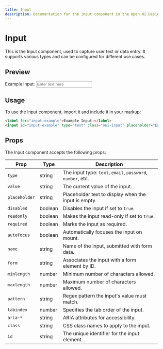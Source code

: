 ```yaml
---
title: Input
description: Documentation for the Input component in the Open UI Design System.
---
```


# Input

This is the Input component, used to capture user text or data entry. It supports various types and can be configured for different use cases.

## Preview

<Preview>
  <label for="input-example">Example Input:</label>
  <input id="input-example" type="text" class="oui-input" placeholder="Enter text here" />
</Preview>

## Usage

To use the Input component, import it and include it in your markup:

```html
<label for="input-example">Example Input:</label>
<input id="input-example" type="text" class="oui-input" placeholder="Enter text here" />
```

## Props

The Input component accepts the following props:

| Prop         | Type      | Description                                                      |
|--------------|-----------|------------------------------------------------------------------|
| `type`       | string    | The input type: `text`, `email`, `password`, `number`, etc.      |
| `value`      | string    | The current value of the input.                                  |
| `placeholder`| string    | Placeholder text to display when the input is empty.             |
| `disabled`   | boolean   | Disables the input if set to `true`.                             |
| `readonly`   | boolean   | Makes the input read-only if set to `true`.                      |
| `required`   | boolean   | Marks the input as required.                                     |
| `autofocus`  | boolean   | Automatically focuses the input on mount.                        |
| `name`       | string    | Name of the input, submitted with form data.                     |
| `form`       | string    | Associates the input with a form element by ID.                  |
| `minlength`  | number    | Minimum number of characters allowed.                            |
| `maxlength`  | number    | Maximum number of characters allowed.                            |
| `pattern`    | string    | Regex pattern the input's value must match.                      |
| `tabindex`   | number    | Specifies the tab order of the input.                            |
| `aria-*`     | string    | ARIA attributes for accessibility.                               |
| `class`      | string    | CSS class names to apply to the input.                           |
| `id`         | string    | The unique identifier for the input element.                     |
